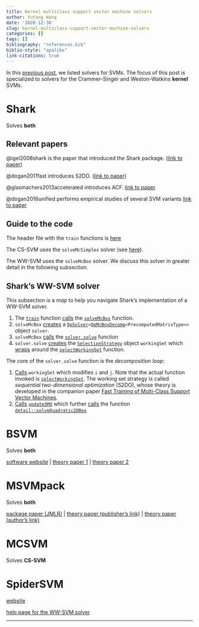 ```yaml
---
title: Kernel multiclass support vector machine solvers
author: Yutong Wang
date: '2020-12-30'
slug: kernel-multiclass-support-vector-machine-solvers
categories: []
tags: []
bibliography: "references.bib"
biblio-style: "apalike"
link-citations: true
---
```


In this [previous post](/~yutongw/post/2020/10/02/svm-solvers/), we listed solvers for SVMs.
The focus of this post is specialized to solvers for the Crammer-Singer and Weston-Watkins **kernel** SVMs.

# Shark

Solves **both**

## Relevant papers

@igel2008shark is the paper that introduced the Shark package.
([link to paper](https://jmlr.org/papers/v9/igel08a.html))

 @dogan2011fast  introduces S2DO. 
 ([link to paper](https://christian-igel.github.io/paper/DoganGlasmachersIgelTR.pdf))
 
@glasmachers2013accelerated introduces ACF.
[link to paper](http://proceedings.mlr.press/v29/Glasmachers13.html)

@dogan2016unified performs empirical studies of several SVM variants
[link to paper](https://dl.acm.org/doi/10.5555/2946645.2946690)


## Guide to the code

The header file with the ``train`` functions is [here](https://github.com/Shark-ML/Shark/blob/7a182c7923e94cf6a8d65b6c92a162bafad8314c/include/shark/Algorithms/Trainers/CSvmTrainer.h#L134)


The CS-SVM uses the ``solveMcSimplex`` solver (see [here](https://github.com/Shark-ML/Shark/blob/7a182c7923e94cf6a8d65b6c92a162bafad8314c/include/shark/Algorithms/Trainers/CSvmTrainer.h#L230)).

The WW-SVM uses the ``solveMcBox`` solver. We discuss this solver in greater detail in the following subsection.

## Shark's WW-SVM solver

This subsection is a *map* to help you navigate Shark's implementation of a WW-SVM solver.

1. The [``train``](https://github.com/Shark-ML/Shark/blob/7a182c7923e94cf6a8d65b6c92a162bafad8314c/include/shark/Algorithms/Trainers/CSvmTrainer.h#L134) function [calls](https://github.com/Shark-ML/Shark/blob/7a182c7923e94cf6a8d65b6c92a162bafad8314c/include/shark/Algorithms/Trainers/CSvmTrainer.h#L232) the 
[``solveMcBox``](https://github.com/Shark-ML/Shark/blob/7a182c7923e94cf6a8d65b6c92a162bafad8314c/include/shark/Algorithms/Trainers/CSvmTrainer.h#L331) function.
2. ``solveMcBox`` [creates](https://github.com/Shark-ML/Shark/blob/7a182c7923e94cf6a8d65b6c92a162bafad8314c/include/shark/Algorithms/Trainers/CSvmTrainer.h#L353) a 
[``QpSolver``](https://github.com/Shark-ML/Shark/blob/7a182c7923e94cf6a8d65b6c92a162bafad8314c/include/shark/Algorithms/QP/QpSolver.h#L403)``<``[``QpMcBoxDecomp``](https://github.com/Shark-ML/Shark/blob/7a182c7923e94cf6a8d65b6c92a162bafad8314c/include/shark/Algorithms/QP/QpMcBoxDecomp.h#L50)``<PrecomputedMatrixType>>``
 object ``solver``.
3. ``solveMcBox`` [calls](https://github.com/Shark-ML/Shark/blob/7a182c7923e94cf6a8d65b6c92a162bafad8314c/include/shark/Algorithms/Trainers/CSvmTrainer.h#L354)
the [``solver.solve``](https://github.com/Shark-ML/Shark/blob/7a182c7923e94cf6a8d65b6c92a162bafad8314c/include/shark/Algorithms/QP/QpSolver.h#L415) function
4. ``solver.solve`` [creates](https://github.com/Shark-ML/Shark/blob/7a182c7923e94cf6a8d65b6c92a162bafad8314c/include/shark/Algorithms/QP/QpSolver.h#L423)
the [``SelectionStrategy``](https://github.com/Shark-ML/Shark/blob/7a182c7923e94cf6a8d65b6c92a162bafad8314c/include/shark/Algorithms/QP/QpMcBoxDecomp.h#L58) object ``workingSet``
which [wraps](https://github.com/Shark-ML/Shark/blob/7a182c7923e94cf6a8d65b6c92a162bafad8314c/include/shark/Algorithms/QP/QpMcBoxDecomp.h#L62) around the [``selectWorkingSet``](https://github.com/Shark-ML/Shark/blob/7a182c7923e94cf6a8d65b6c92a162bafad8314c/include/shark/Algorithms/QP/QpMcBoxDecomp.h#L390) function.

The core of the ``solver.solve`` function is the *decomposition loop*:

1. [Calls](https://github.com/Shark-ML/Shark/blob/7a182c7923e94cf6a8d65b6c92a162bafad8314c/include/shark/Algorithms/QP/QpSolver.h#L443) ``workingSet`` which modifies ``i`` and ``j``. Note that the actual function invoked is [``selectWorkingSet``](https://github.com/Shark-ML/Shark/blob/7a182c7923e94cf6a8d65b6c92a162bafad8314c/include/shark/Algorithms/QP/QpMcBoxDecomp.h#L390).
The working set strategy is called *sequential two-dimensional optimization* (S2DO), whose theory is developed in the companion paper [Fast Training of Multi-Class Support Vector Machines](https://christian-igel.github.io/paper/DoganGlasmachersIgelTR.pdf).
2. [Calls](https://github.com/Shark-ML/Shark/blob/7a182c7923e94cf6a8d65b6c92a162bafad8314c/include/shark/Algorithms/QP/QpSolver.h#L456) [``updateSMO``](https://github.com/Shark-ML/Shark/blob/7a182c7923e94cf6a8d65b6c92a162bafad8314c/include/shark/Algorithms/QP/QpMcBoxDecomp.h#L210)
which further [calls](https://github.com/Shark-ML/Shark/blob/7a182c7923e94cf6a8d65b6c92a162bafad8314c/include/shark/Algorithms/QP/QpMcBoxDecomp.h#L258) 
the function [``detail::solveQuadratic2DBox``](https://github.com/Shark-ML/Shark/blob/7a182c7923e94cf6a8d65b6c92a162bafad8314c/include/shark/Algorithms/QP/Impl/AnalyticProblems.h#L62)



# BSVM

Solves **both**


[software website](https://www.csie.ntu.edu.tw/~cjlin/bsvm/)
|
[theory paper 1](https://link.springer.com/article/10.1023/A:1012427100071)
|
[theory paper 2](https://www.csie.ntu.edu.tw/~cjlin/papers/multisvm.pdf)


# MSVMpack

Solves **both**

[package paper (JMLR)](https://jmlr.csail.mit.edu/papers/volume12/lauer11a/lauer11a.pdf)
|
[theory paper (publisher's link)](https://www.inderscienceonline.com/doi/abs/10.1504/IJIIDS.2012.050094)
|
[theory paper (author's link)](https://members.loria.fr/YGuermeur/GuermeurFinalVersion.pdf)



# MCSVM

Solves **CS-SVM**



# SpiderSVM

[website](https://people.kyb.tuebingen.mpg.de/spider/)

[help page for the WW-SVM solver](https://people.kyb.tuebingen.mpg.de/spider/help_mc_svm.html)


---